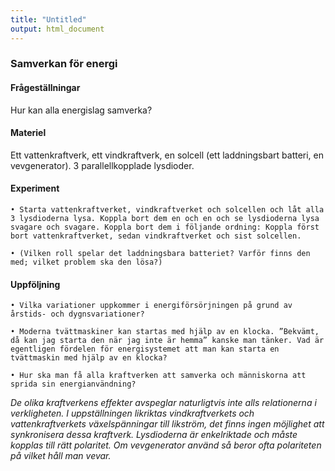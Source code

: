 ```yaml
---
title: "Untitled"
output: html_document
---
```



### Samverkan för energi


#### Frågeställningar

Hur kan alla energislag samverka?


#### Materiel

Ett vattenkraftverk, ett vindkraftverk, en solcell (ett laddningsbart batteri, en vevgenerator).
3 parallellkopplade lysdioder.

#### Experiment

    • Starta vattenkraftverket, vindkraftverket och solcellen och låt alla 3 lysdioderna lysa. Koppla bort dem en och en och se lysdioderna lysa svagare och svagare. Koppla bort dem i följande ordning: Koppla först bort vattenkraftverket, sedan vindkraftverket och sist solcellen.

    • (Vilken roll spelar det laddningsbara batteriet? Varför finns den med; vilket problem ska den lösa?)






#### Uppföljning

    • Vilka variationer uppkommer i energiförsörjningen på grund av årstids- och dygnsvariationer?

    • Moderna tvättmaskiner kan startas med hjälp av en klocka. ”Bekvämt, då kan jag starta den när jag inte är hemma” kanske man tänker. Vad är egentligen fördelen för energisystemet att man kan starta en tvättmaskin med hjälp av en klocka?

    • Hur ska man få alla kraftverken att samverka och människorna att sprida sin energianvändning?


*De olika kraftverkens effekter avspeglar naturligtvis inte alls relationerna i verkligheten. I uppställningen likriktas vindkraftverkets och vattenkraftverkets växelspänningar till likström, det finns ingen möjlighet att synkronisera dessa kraftverk. Lysdioderna är enkelriktade och måste kopplas till rätt polaritet. Om vevgenerator använd så beror ofta polariteten på vilket håll man vevar.*